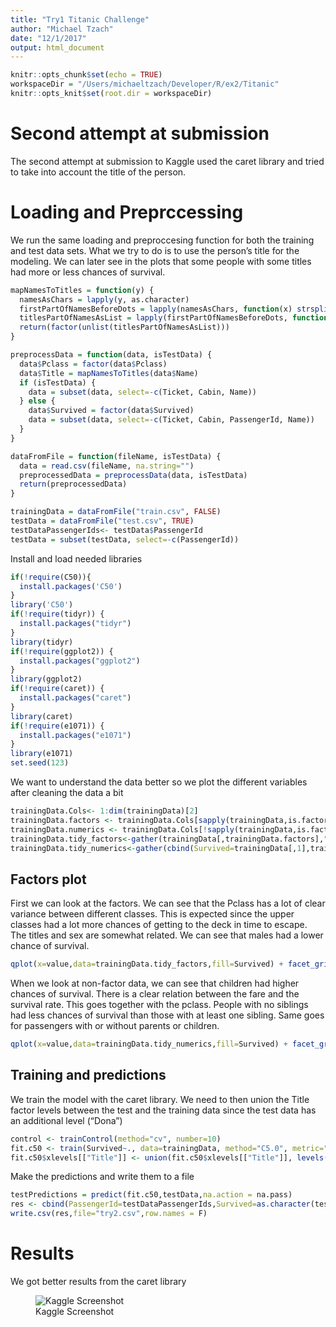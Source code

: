```yaml
---
title: "Try1 Titanic Challenge"
author: "Michael Tzach"
date: "12/1/2017"
output: html_document
---
```


```r
knitr::opts_chunk$set(echo = TRUE)
workspaceDir = "/Users/michaeltzach/Developer/R/ex2/Titanic"
knitr::opts_knit$set(root.dir = workspaceDir)
```

# Second attempt at submission
The second attempt at submission to Kaggle used the caret library and tried to take into account the title of the person.

# Loading and Preprccessing

We run the same loading and preproccesing function for both the training and test data sets.
What we try to do is to use the person's title for the modeling.
We can later see in the plots that some people with some titles had more or less chances of survival.
```r
mapNamesToTitles = function(y) {
  namesAsChars = lapply(y, as.character)
  firstPartOfNamesBeforeDots = lapply(namesAsChars, function(x) strsplit(x, '.', fixed = TRUE)[[1]][[1]])
  titlesPartOfNamesAsList = lapply(firstPartOfNamesBeforeDots, function(x) strsplit(x, ', ', fixed = TRUE)[[1]][[2]])
  return(factor(unlist(titlesPartOfNamesAsList)))
}

preprocessData = function(data, isTestData) {
  data$Pclass = factor(data$Pclass)
  data$Title = mapNamesToTitles(data$Name)
  if (isTestData) {
    data = subset(data, select=-c(Ticket, Cabin, Name))  
  } else {
    data$Survived = factor(data$Survived)
    data = subset(data, select=-c(Ticket, Cabin, PassengerId, Name))  
  }
}

dataFromFile = function(fileName, isTestData) {
  data = read.csv(fileName, na.string="")
  preprocessedData = preprocessData(data, isTestData)
  return(preprocessedData)
}

trainingData = dataFromFile("train.csv", FALSE)
testData = dataFromFile("test.csv", TRUE)
testDataPassengerIds<- testData$PassengerId
testData = subset(testData, select=-c(PassengerId))
```

Install and load needed libraries
```r
if(!require(C50)){
  install.packages('C50')
}
library('C50')
if(!require(tidyr)) {
  install.packages("tidyr")
}
library(tidyr)
if(!require(ggplot2)) {
  install.packages("ggplot2")
}
library(ggplot2)
if(!require(caret)) {
  install.packages("caret")
}
library(caret)
if(!require(e1071)) {
  install.packages("e1071")
}
library(e1071)
set.seed(123)
```

We want to understand the data better so we plot the different variables after cleaning the data a bit
```r
trainingData.Cols<- 1:dim(trainingData)[2]
trainingData.factors <- trainingData.Cols[sapply(trainingData,is.factor)]
trainingData.numerics <- trainingData.Cols[!sapply(trainingData,is.factor)]
trainingData.tidy_factors<-gather(trainingData[,trainingData.factors],"feature","value",-1)
trainingData.tidy_numerics<-gather(cbind(Survived=trainingData[,1],trainingData[,trainingData.numerics]),"feature","value",-1)
```

## Factors plot
First we can look at the factors.
We can see that the Pclass has a lot of clear variance between different classes. This is expected since the upper classes had a lot more chances of getting to the deck in time to escape.
The titles and sex are somewhat related. We can see that males had a lower chance of survival.
```r
qplot(x=value,data=trainingData.tidy_factors,fill=Survived) + facet_grid(~feature,scales="free")
```

When we look at non-factor data, we can see that children had higher chances of survival.
There is a clear relation between the fare and the survival rate. This goes together with the pclass.
People with no siblings had less chances of survival than those with at least one sibling. Same goes for passengers with or without parents or children.
```r
qplot(x=value,data=trainingData.tidy_numerics,fill=Survived) + facet_grid(~feature,scales="free")
```

## Training and predictions

We train the model with the caret library.
We need to then union the Title factor levels between the test and the training data since the test data has an additional level ("Dona")
```r
control <- trainControl(method="cv", number=10)
fit.c50 <- train(Survived~., data=trainingData, method="C5.0", metric="Accuracy", trControl=control,na.action = na.pass)
fit.c50$xlevels[["Title"]] <- union(fit.c50$xlevels[["Title"]], levels(testData$Title))
```

Make the predictions and write them to a file
```r
testPredictions = predict(fit.c50,testData,na.action = na.pass)
res <- cbind(PassengerId=testDataPassengerIds,Survived=as.character(testPredictions))
write.csv(res,file="try2.csv",row.names = F)
```

# Results
We got better results from the caret library

![Kaggle Screenshot](https://github.com/MichaelTzach/ex2/blob/master/try2/KaggleScreenshot.png?raw=true "Screenshot")